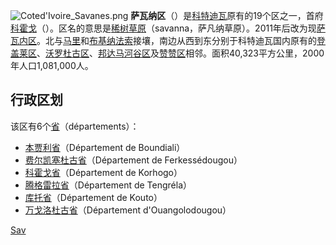 [[File:Coted'Ivoire_Savanes.png|thumb]]
'''萨瓦纳区'''（{{lang-fr|'''Région des Savanes'''}}）是[[科特迪瓦|科特迪瓦]]原有的19个区之一，首府[[科霍戈|科霍戈]]（{{lang-fr|Korhogo}}）。区名的意思是[[稀树草原|稀树草原]]（savanna，萨凡纳草原）。2011年后改为现[[萨瓦内区|萨瓦内区]]。北与[[马里|马里]]和[[布基纳法索|布基纳法索]]接壤，南边从西到东分别于科特迪瓦国内原有的[[登盖莱区|登盖莱区]]、[[沃罗杜古区|沃罗杜古区]]、[[邦达马河谷区|邦达马河谷区]]及[[赞赞区|赞赞区]]相邻。面积40,323平方公里，2000年人口1,081,000人。

==行政区划==
该区有6个[[省|省]]（départements）：
* [[本贾利省|本贾利省]]（Département de Boundiali）
* [[费尔凯塞杜古省|费尔凯塞杜古省]]（Département de Ferkessédougou）
* [[科霍戈省|科霍戈省]]（Département de Korhogo）
* [[腾格雷拉省|腾格雷拉省]]（Département de Tengréla）
* [[库托省|库托省]]（Département de Kouto）
* [[万戈洛杜古省|万戈洛杜古省]]（Département d'Ouangolodougou）

{{coord|display=title}}
{{IvoryCoast-geo-stub}}
{{科特迪瓦大区}}

[[Category:科特迪瓦大區|Sav]]